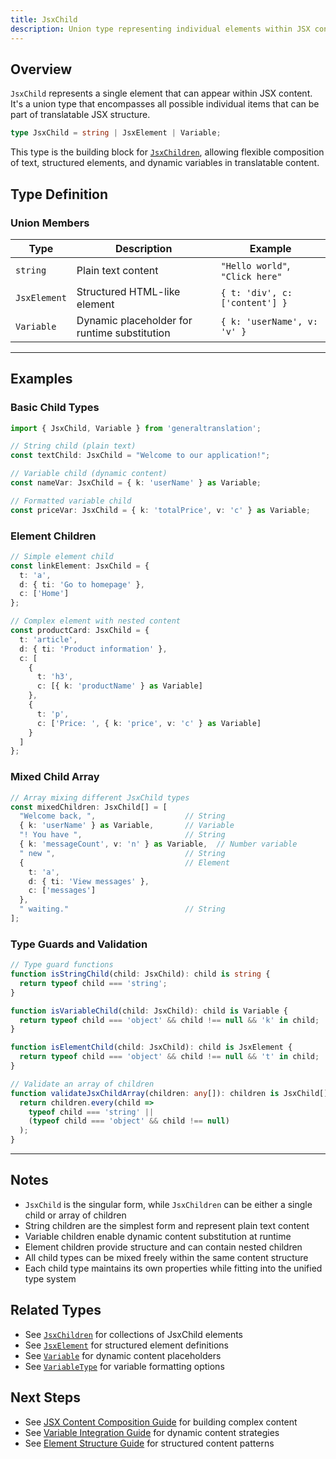 ```yaml
---
title: JsxChild
description: Union type representing individual elements within JSX content
---
```


## Overview

`JsxChild` represents a single element that can appear within JSX content. It's a union type that encompasses all possible individual items that can be part of translatable JSX structure.

```typescript
type JsxChild = string | JsxElement | Variable;
```

This type is the building block for [`JsxChildren`](/docs/core/types/JsxChildren), allowing flexible composition of text, structured elements, and dynamic variables in translatable content.

## Type Definition

### Union Members

| Type | Description | Example |
|------|-------------|---------|
| `string` | Plain text content | `"Hello world"`, `"Click here"` |
| `JsxElement` | Structured HTML-like element | `{ t: 'div', c: ['content'] }` |
| `Variable` | Dynamic placeholder for runtime substitution | `{ k: 'userName', v: 'v' }` |

---

## Examples

### Basic Child Types

```typescript copy
import { JsxChild, Variable } from 'generaltranslation';

// String child (plain text)
const textChild: JsxChild = "Welcome to our application!";

// Variable child (dynamic content)
const nameVar: JsxChild = { k: 'userName' } as Variable;

// Formatted variable child
const priceVar: JsxChild = { k: 'totalPrice', v: 'c' } as Variable;
```

### Element Children

```typescript copy
// Simple element child
const linkElement: JsxChild = {
  t: 'a',
  d: { ti: 'Go to homepage' },
  c: ['Home']
};

// Complex element with nested content
const productCard: JsxChild = {
  t: 'article',
  d: { ti: 'Product information' },
  c: [
    {
      t: 'h3',
      c: [{ k: 'productName' } as Variable]
    },
    {
      t: 'p',
      c: ['Price: ', { k: 'price', v: 'c' } as Variable]
    }
  ]
};
```

### Mixed Child Array

```typescript copy
// Array mixing different JsxChild types
const mixedChildren: JsxChild[] = [
  "Welcome back, ",                    // String
  { k: 'userName' } as Variable,       // Variable
  "! You have ",                       // String
  { k: 'messageCount', v: 'n' } as Variable,  // Number variable
  " new ",                             // String
  {                                    // Element
    t: 'a',
    d: { ti: 'View messages' },
    c: ['messages']
  },
  " waiting."                          // String
];
```

### Type Guards and Validation

```typescript copy
// Type guard functions
function isStringChild(child: JsxChild): child is string {
  return typeof child === 'string';
}

function isVariableChild(child: JsxChild): child is Variable {
  return typeof child === 'object' && child !== null && 'k' in child;
}

function isElementChild(child: JsxChild): child is JsxElement {
  return typeof child === 'object' && child !== null && 't' in child;
}

// Validate an array of children
function validateJsxChildArray(children: any[]): children is JsxChild[] {
  return children.every(child => 
    typeof child === 'string' || 
    (typeof child === 'object' && child !== null)
  );
}
```

---

## Notes

* `JsxChild` is the singular form, while `JsxChildren` can be either a single child or array of children
* String children are the simplest form and represent plain text content
* Variable children enable dynamic content substitution at runtime
* Element children provide structure and can contain nested children
* All child types can be mixed freely within the same content structure
* Each child type maintains its own properties while fitting into the unified type system

## Related Types

* See [`JsxChildren`](/docs/core/types/JsxChildren) for collections of JsxChild elements
* See [`JsxElement`](/docs/core/types/JsxElement) for structured element definitions
* See [`Variable`](/docs/core/types/Variable) for dynamic content placeholders
* See [`VariableType`](/docs/core/types/VariableType) for variable formatting options

## Next Steps

* See [JSX Content Composition Guide](/docs/core/guides/jsx-composition) for building complex content
* See [Variable Integration Guide](/docs/core/guides/variables) for dynamic content strategies
* See [Element Structure Guide](/docs/core/guides/jsx-elements) for structured content patterns
